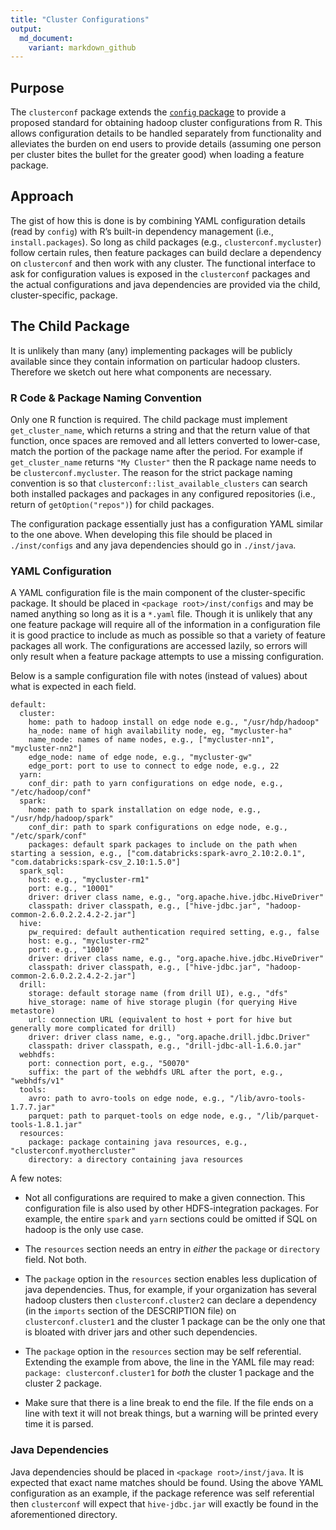 ```yaml
---
title: "Cluster Configurations"
output: 
  md_document:
    variant: markdown_github
---
```


## Purpose

The `clusterconf` package extends the [`config` package](https://github.com/rstudio/config) to provide a proposed standard for obtaining hadoop cluster configurations from R.
This allows configuration details to be handled separately from functionality and alleviates the burden on end users to provide details (assuming one person per cluster bites the bullet for the greater good) when loading a feature package.

## Approach

The gist of how this is done is by combining YAML configuration details (read by `config`) with R's built-in dependency management (i.e., `install.packages`). 
So long as child packages (e.g., `clusterconf.mycluster`) follow certain rules, then feature packages can build declare a dependency on `clusterconf` and then work with any cluster. 
The functional interface to ask for configuration values is exposed in the `clusterconf` packages and the actual configurations and java dependencies are provided via the child, cluster-specific, package.

## The Child Package

It is unlikely than many (any) implementing packages will be publicly available since they contain information on particular hadoop clusters.
Therefore we sketch out here what components are necessary.

### R Code & Package Naming Convention

Only one R function is required. 
The child package must implement `get_cluster_name`, which returns a string and that the return value of that function, once spaces are removed and all letters converted to lower-case, match the portion of the package name after the period.
For example if `get_cluster_name` returns `"My Cluster"` then the R package name needs to be `clusterconf.mycluster`.
The reason for the strict package naming convention is so that `clusterconf::list_available_clusters` can search both installed packages and packages in any configured repositories (i.e., return of `getOption("repos")`) for child packages.


The configuration package essentially just has a configuration YAML similar to the one above.
When developing this file should be placed in `./inst/configs` and any java dependencies should go in `./inst/java`.


### YAML Configuration

A YAML configuration file is the main component of the cluster-specific package.
It should be placed in `<package root>/inst/configs` and may be named anything so long as it is a `*.yaml` file.
Though it is unlikely that any one feature package will require all of the information in a configuration file it is good practice to include as much as possible so that a variety of feature packages all work.
The configurations are accessed lazily, so errors will only result when a feature package attempts to use a missing configuration.

Below is a sample configuration file with notes (instead of values) about what is expected in each field.

```
default:
  cluster:  
    home: path to hadoop install on edge node e.g., "/usr/hdp/hadoop"
    ha_node: name of high availability node, eg, "mycluster-ha"
    name_node: names of name nodes, e.g., ["mycluster-nn1", "mycluster-nn2"]
    edge_node: name of edge node, e.g., "mycluster-gw"
    edge_port: port to use to connect to edge node, e.g., 22
  yarn:
    conf_dir: path to yarn configurations on edge node, e.g., "/etc/hadoop/conf"
  spark:
    home: path to spark installation on edge node, e.g., "/usr/hdp/hadoop/spark"
    conf_dir: path to spark configurations on edge node, e.g., "/etc/spark/conf"
    packages: default spark packages to include on the path when starting a session, e.g., ["com.databricks:spark-avro_2.10:2.0.1", "com.databricks:spark-csv_2.10:1.5.0"]
  spark_sql:
    host: e.g., "mycluster-rm1"
    port: e.g., "10001"
    driver: driver class name, e.g., "org.apache.hive.jdbc.HiveDriver"
    classpath: driver classpath, e.g., ["hive-jdbc.jar", "hadoop-common-2.6.0.2.2.4.2-2.jar"]
  hive: 
    pw_required: default authentication required setting, e.g., false
    host: e.g., "mycluster-rm2"
    port: e.g., "10010"
    driver: driver class name, e.g., "org.apache.hive.jdbc.HiveDriver"
    classpath: driver classpath, e.g., ["hive-jdbc.jar", "hadoop-common-2.6.0.2.2.4.2-2.jar"]
  drill:
    storage: default storage name (from drill UI), e.g., "dfs"
    hive_storage: name of hive storage plugin (for querying Hive metastore)
    url: connection URL (equivalent to host + port for hive but generally more complicated for drill)
    driver: driver class name, e.g., "org.apache.drill.jdbc.Driver"
    classpath: driver classpath, e.g., "drill-jdbc-all-1.6.0.jar"
  webhdfs:
    port: connection port, e.g., "50070"
    suffix: the part of the webhdfs URL after the port, e.g., "webhdfs/v1"
  tools:
    avro: path to avro-tools on edge node, e.g., "/lib/avro-tools-1.7.7.jar"
    parquet: path to parquet-tools on edge node, e.g., "/lib/parquet-tools-1.8.1.jar"
  resources:
    package: package containing java resources, e.g., "clusterconf.myothercluster"
    directory: a directory containing java resources
```

A few notes:

* Not all configurations are required to make a given connection.
This configuration file is also used by other HDFS-integration packages.
For example, the entire `spark` and `yarn` sections could be omitted if SQL on hadoop is the only use case.

* The `resources` section needs an entry in *either* the `package` or `directory` field. Not both.

* The `package` option in the `resources` section enables less duplication of java dependencies.
Thus, for example, if your organization has several hadoop clusters then `clusterconf.cluster2` can declare a dependency (in the `imports` section of the DESCRIPTION file) on `clusterconf.cluster1` and the cluster 1 package can be the only one that is bloated with driver jars and other such dependencies.

* The `package` option in the `resources` section may be self referential.
Extending the example from above, the line in the YAML file may read: `package: clusterconf.cluster1` for *both* the cluster 1 package and the cluster 2 package.

* Make sure that there is a line break to end the file. If the file ends on a line with text it will not break things, but a warning will be printed every time it is parsed.

### Java Dependencies

Java dependencies should be placed in `<package root>/inst/java`.
It is expected that exact name matches should be found.
Using the above YAML configuration as an example, if the package reference was self referential then `clusterconf` will expect that `hive-jdbc.jar` will exactly be found in the aforementioned directory.

